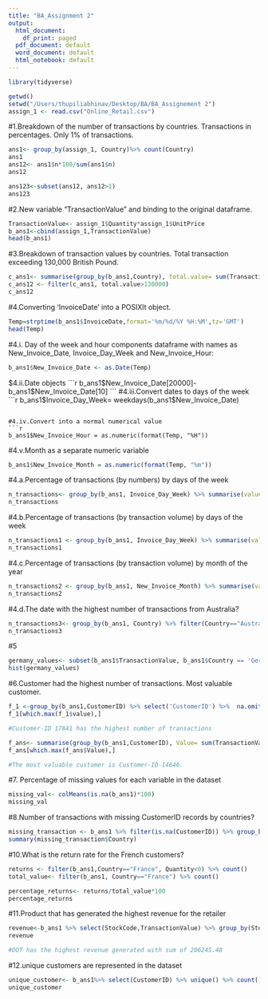 ```yaml
---
title: "BA_Assignment 2"
output:
  html_document:
    df_print: paged
  pdf_document: default
  word_document: default
  html_notebook: default
---
```




```r
library(tidyverse)
```


```r
getwd()
setwd("/Users/thupiliabhinav/Desktop/BA/BA_Assignement 2")
assign_1 <- read.csv("Online_Retail.csv")

```
#1.Breakdown of the number of transactions by countries. Transactions in percentages. Only 1% of transactions.
```r
ans1<- group_by(assign_1, Country)%>% count(Country) 
ans1
ans12<- ans1$n*100/sum(ans1$n)
ans12

ans123<-subset(ans12, ans12>1) 
ans123
```
#2.New variable "TransactionValue" and binding to the original dataframe.
```r
TransactionValue<- assign_1$Quantity*assign_1$UnitPrice
b_ans1<-cbind(assign_1,TransactionValue)
head(b_ans1)
```
#3.Breakdown of transaction values by countries. Total transaction exceeding 130,000 British Pound.

```r
c_ans1<- summarise(group_by(b_ans1,Country), total.value= sum(TransactionValue))
c_ans12 <- filter(c_ans1, total.value>130000)
c_ans12
```
#4.Converting ‘InvoiceDate’ into a POSIXlt object.

```r
Temp=strptime(b_ans1$InvoiceDate,format='%m/%d/%Y %H:%M',tz='GMT')
head(Temp)
```

#4.i. Day of the week and hour components dataframe with names as New_Invoice_Date, Invoice_Day_Week and New_Invoice_Hour:
```r
b_ans1$New_Invoice_Date <- as.Date(Temp)
```

$4.ii.Date objects
```r
b_ans1$New_Invoice_Date[20000]- b_ans1$New_Invoice_Date[10]
```
#4.iii.Convert dates to days of the week
```r
b_ans1$Invoice_Day_Week= weekdays(b_ans1$New_Invoice_Date)
```

#4.iv.Convert into a normal numerical value
```r
b_ans1$New_Invoice_Hour = as.numeric(format(Temp, "%H"))
```

#4.v.Month as a separate numeric variable
```r
b_ans1$New_Invoice_Month = as.numeric(format(Temp, "%m"))
```

#4.a.Percentage of transactions (by numbers) by days of the week
```r
n_transactions<- group_by(b_ans1, Invoice_Day_Week) %>% summarise(value=n()) %>% mutate(percentage=value/nrow(b_ans1)*100)
n_transactions
```

#4.b.Percentage of transactions (by transaction volume) by days of the week
```r
n_transactions1 <- group_by(b_ans1, Invoice_Day_Week) %>% summarise(value= sum(TransactionValue)) %>% mutate(total= value/sum(value)*100)
n_transactions1
``` 

#4.c.Percentage of transactions (by transaction volume) by month of the year
```r
n_transactions2 <- group_by(b_ans1, New_Invoice_Month) %>% summarise(value= sum(TransactionValue)) %>% mutate(total= value/sum(value)*100)
n_transactions2
```

#4.d.The date with the highest number of transactions from Australia?
```r
n_transactions3<- group_by(b_ans1, Country) %>% filter(Country=="Australia") %>% group_by(New_Invoice_Date) %>% summarise(value= n()) %>% arrange(desc(value))
n_transactions3
```

#5
```r
germany_values<- subset(b_ans1$TransactionValue, b_ans1$Country == 'Germany')
hist(germany_values)
```

#6.Customer had the highest number of transactions. Most valuable customer.
```r

f_1 <-group_by(b_ans1,CustomerID) %>% select('CustomerID') %>%  na.omit(b_ans1) %>% summarise(value = n()) %>% arrange(desc(value))
f_1[which.max(f_1$value),]

#Customer-ID 17841 has the highest number of transactions 

f_ans<- summarise(group_by(b_ans1,CustomerID), Value= sum(TransactionValue)) %>% na.omit(b_ans1) 
f_ans[which.max(f_ans$Value),]

#The most valuable customer is Customer-ID-14646.
```

#7. Percentage of missing values for each variable in the dataset
```r
missing_val<- colMeans(is.na(b_ans1)*100)
missing_val
```

#8.Number of transactions with missing CustomerID records by countries?
```r
missing_transaction <- b_ans1 %>% filter(is.na(CustomerID)) %>% group_by(Country)
summary(missing_transaction$Country)
```


#10.What is the return rate for the French customers?
```r
returns <- filter(b_ans1,Country=="France", Quantity<0) %>% count()
total_value<- filter(b_ans1, Country=="France") %>% count()

percentage_returns<- returns/total_value*100
percentage_returns
```

#11.Product that has generated the highest revenue for the retailer
```r
revenue<-b_ans1 %>% select(StockCode,TransactionValue) %>% group_by(StockCode) %>% summarise(sum= sum(TransactionValue)) %>% arrange(desc(sum))
revenue

#DOT has the highest revenue generated with sum of 206245.48
```

#12.unique customers are represented in the dataset
```r
unique_customer<- b_ans1%>% select(CustomerID) %>% unique() %>% count()
unique_customer
```


